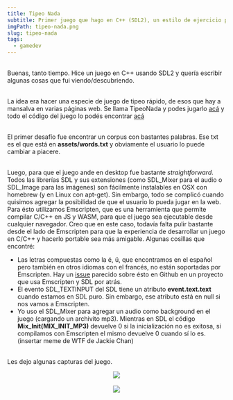 ```yaml
---
title: Tipeo Nada
subtitle: Primer juego que hago en C++ (SDL2), un estilo de ejercicio para tipear
imgPath: tipeo-nada.png
slug: tipeo-nada
tags:
  - gamedev
---
```

\
Buenas, tanto tiempo. Hice un juego en C++ usando SDL2 y quería escribir algunas cosas que fui viendo/descubriendo.

\
La idea era hacer una especie de juego de tipeo rápido, de esos que hay a mansalva en varias páginas web. Se llama TipeoNada y podes jugarlo [acá](https://storage.googleapis.com/tipeo-nada-web/TipeoNadaWeb.html) y todo el código del juego lo podés encontrar [acá](https://github.com/francoserio/tipeo-nada)

\
El primer desafío fue encontrar un corpus con bastantes palabras. Ese txt es el que está en **assets/words.txt** y obviamente el usuario lo puede cambiar a piacere.

\
Luego, para que el juego ande en desktop fue bastante _straightforward_. Todos las librerías SDL y sus extensiones (como SDL_Mixer para el audio o SDL_Image para las imágenes) son fácilmente instalables en OSX con homebrew (y en Linux con apt-get). Sin embargo, todo se complicó cuando quisimos agregar la posibilidad de que el usuario lo pueda jugar en la web. Para ésto utilizamos Emscripten, que es una herramienta que permite compilar C/C++ en JS y WASM, para que el juego sea ejecutable desde cualquier navegador. Creo que en este caso, todavía falta pulir bastante desde el lado de Emscripten para que la experiencia de desarrollar un juego en C/C++ y hacerlo portable sea más amigable. Algunas cosillas que encontré:
- Las letras compuestas como la é, ü, que encontramos en el español pero también en otros idiomas con el francés, no están soportadas por Emscripten. Hay un [issue](https://github.com/ocornut/imgui/issues/3654) parecido sobre ésto en Github en un proyecto que usa Emscripten y SDL por atrás.
- El evento SDL_TEXTINPUT del SDL tiene un atributo **event.text.text** cuando estamos en SDL puro. Sin embargo, ese atributo está en null si nos vamos a Emscripten.
- Yo uso el SDL_Mixer para agregar un audio como background en el juego (cargando un archivito mp3). Mientras en SDL el código **Mix_Init(MIX_INIT_MP3)** devuelve 0 si la inicialización no es exitosa, si compilamos con Emscripten el mismo devuelve 0 cuando sí lo es. (insertar meme de WTF de Jackie Chan)

\
Les dejo algunas capturas del juego.

<center><img src="/images/tipeo-nada/game1.png" /></center>
<br/>
<center><img src="/images/tipeo-nada/game2.png" /></center>

